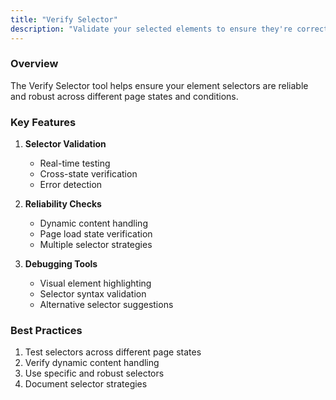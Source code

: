 ```yaml
---
title: "Verify Selector"
description: "Validate your selected elements to ensure they're correctly identified and will work reliably across different page states and scenarios. This tool helps prevent automation failures by confirming your selectors are robust."
---
```


### Overview

The Verify Selector tool helps ensure your element selectors are reliable and robust across different page states and conditions.

### Key Features

1. **Selector Validation**
   - Real-time testing
   - Cross-state verification
   - Error detection

2. **Reliability Checks**
   - Dynamic content handling
   - Page load state verification
   - Multiple selector strategies

3. **Debugging Tools**
   - Visual element highlighting
   - Selector syntax validation
   - Alternative selector suggestions

### Best Practices

1. Test selectors across different page states
2. Verify dynamic content handling
3. Use specific and robust selectors
4. Document selector strategies 